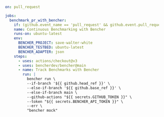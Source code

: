```yaml
on: pull_request

jobs:
  benchmark_pr_with_bencher:
    if: (github.event_name == 'pull_request' && github.event.pull_request.head.repo.full_name == github.repository)
    name: Continuous Benchmarking with Bencher
    runs-on: ubuntu-latest
    env:
      BENCHER_PROJECT: save-walter-white
      BENCHER_TESTBED: ubuntu-latest
      BENCHER_ADAPTER: json
    steps:
      - uses: actions/checkout@v3
      - uses: bencherdev/bencher@main
      - name: Track Benchmarks with Bencher
        run: |
          bencher run \
          --if-branch '${{ github.head_ref }}' \
          --else-if-branch '${{ github.base_ref }}' \
          --else-if-branch main \
          --github-actions "${{ secrets.GITHUB_TOKEN }}" \
          --token "${{ secrets.BENCHER_API_TOKEN }}" \
          --err \
          "bencher mock"
```
